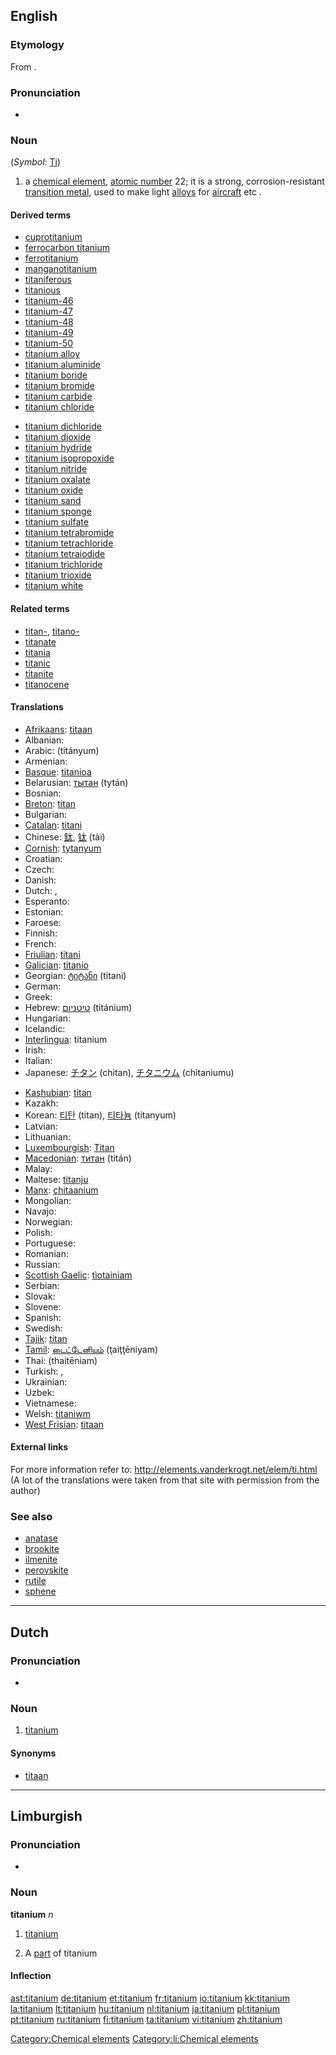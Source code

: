 ==English==

{{elements|Ti|scandium|Sc|vanadium|V}}

===Etymology===
From {{suffix|Titan|ium}}.

===Pronunciation===
* {{audio|en-us-titanium.ogg|Audio (US)}}

===Noun===
{{en-noun|-}} (''Symbol'': [[Ti]])
{{wikipedia}}

# a [[chemical element]], [[atomic number]] 22; it is a strong, corrosion-resistant [[transition metal]], used to make light [[alloy]]s for [[aircraft]] etc .

====Derived terms====
{{top2}}
* [[cuprotitanium]]
* [[ferrocarbon titanium]]
* [[ferrotitanium]]
* [[manganotitanium]]
* [[titaniferous]]
* [[titanious]]
* [[titanium-46]]
* [[titanium-47]]
* [[titanium-48]]
* [[titanium-49]]
* [[titanium-50]]
* [[titanium alloy]]
* [[titanium aluminide]]
* [[titanium boride]]
* [[titanium bromide]]
* [[titanium carbide]]
* [[titanium chloride]]
{{mid2}}
* [[titanium dichloride]]
* [[titanium dioxide]]
* [[titanium hydride]]
* [[titanium isopropoxide]]
* [[titanium nitride]]
* [[titanium oxalate]]
* [[titanium oxide]]
* [[titanium sand]]
* [[titanium sponge]]
* [[titanium sulfate]]
* [[titanium tetrabromide]]
* [[titanium tetrachloride]]
* [[titanium tetraiodide]]
* [[titanium trichloride]]
* [[titanium trioxide]]
* [[titanium white]]
{{bottom}}

====Related terms====
* [[titan-]], [[titano-]]
* [[titanate]]
* [[titania]]
* [[titanic]]
* [[titanite]]
* [[titanocene]]

====Translations====
{{trans-top|chemical element}}
* [[Afrikaans]]: [[titaan]]
* Albanian: {{t-|sq|titan|xs=Albanian}}
* Arabic: {{Arab|[[تيتانيوم]]}} (titányum) {{m}}
* Armenian: {{t-|hy|տիտան|tr=titan}}
* [[Basque]]: [[titanioa]]
* Belarusian: [[тытан]] (tytán) {{m}}
* Bosnian: {{t-|bs|titanij}}
* [[Breton]]: [[titan]]
* Bulgarian: {{t+|bg|титан|m|tr=titán}}
* [[Catalan]]: [[titani]]
* Chinese: [[鈦]], [[钛]] (tài)
* [[Cornish]]: [[tytanyum]]
* Croatian: {{t+|hr|titanij}}
* Czech: {{t+|cs|titan|m}}
* Danish: {{t-|da|titan}}
* Dutch: {{t+|nl|titanium|n}}, {{t+|nl|titaan|n}}
* Esperanto: {{t-|eo|titanio|xs=Esperanto}}
* Estonian: {{t-|et|titaan}}
* Faroese: {{t-|fo|titan|xs=Faroese}}
* Finnish: {{t+|fi|titaani}}
* French: {{t+|fr|titane|m}}
* [[Friulian]]: [[titani]]
* [[Galician]]: [[titanio]]
* Georgian: [[ტიტანი]] (titani)
* German: {{t+|de|Titan|n}}
* Greek: {{t+|el|τιτάνιο|n|tr=titánio}}
* Hebrew: [[טיטניום]] (titánium)
* Hungarian: {{t+|hu|titán}}
* Icelandic: {{t+|is|títan|n}}
* [[Interlingua]]: titanium
* Irish: {{t+|ga|tíotáiniam|xs=Irish}}
* Italian: {{t+|it|titanio|m}}
* Japanese: [[チタン]] (chitan), [[チタニウム]] (chitaniumu)
{{trans-mid}}
* [[Kashubian]]: [[titan]]
* Kazakh: {{t-|kk|титан|tr=titan|sc=Cyrl|xs=Kazakh}}
* Korean: [[티탄]] (titan), [[티타늄]] (titanyum)
* Latvian: {{t|lv|titāns|xs=Latvian}}
* Lithuanian: {{t+|lt|titanas|xs=Lithuanian}}
* [[Luxembourgish]]: [[Titan]]
* [[Macedonian]]: [[титан]] (titán) {{m}}
* Malay: {{t-|ms|titanium|xs=Malay}}
* Maltese: [[titanju]]
* [[Manx]]: [[çhitaanium]]
* Mongolian: {{t-|mn|титан|tr=titan|sc=Cyrl|xs=Mongolian}}
* Navajo: {{tø|nv|béésh doo ńdiniichxíihii}}
* Norwegian: {{t+|no|titan}}
* Polish: {{t+|pl|tytan|m}}
* Portuguese: {{t+|pt|titânio|m}}
* Romanian: {{t+|ro|titan|n}}
* Russian: {{t+|ru|титан|m|tr=titán}}
* [[Scottish Gaelic]]: [[tìotainiam]]
* Serbian: {{t-|sr|титан|m|tr=titan|sc=Cyrl}}
* Slovak: {{t-|sk|titán}}
* Slovene: {{t+|sl|titan}}
* Spanish: {{t+|es|titanio|m}}
* Swedish: {{t+|sv|titan|n}}
* [[Tajik]]: [[titan]]
* [[Tamil]]: [[டைட்டேனியம்]] (ţaiţţēniyam)
* Thai: {{Thai|[[ไทเทเนียม]]}} (thaitēniam)
* Turkish: {{t+|tr|titan}}, {{t+|tr|titanyum}}
* Ukrainian: {{t-|uk|титан|m|tr=titán|xs=Ukrainian}}
* Uzbek: {{t-|uz|титан|tr=titan|sc=Cyrl|xs=Uzbek}}
* Vietnamese: {{t+|vi|titan|xs=Vietnamese}}
* Welsh: [[titaniwm]]
* [[West Frisian]]: [[titaan]]
{{trans-bottom}}

====External links====
For more information refer to:
http://elements.vanderkrogt.net/elem/ti.html
(A lot of the translations were taken from that site with permission from the author)

===See also===
* [[anatase]]
* [[brookite]]
* [[ilmenite]]
* [[perovskite]]
* [[rutile]]
* [[sphene]]

----

==Dutch==
{{wikipedia|lang=nl}}

===Pronunciation===
* {{audio|Nl-titanium.ogg|Audio}}

===Noun===
{{infl|nl|noun|g=n}}

# {{chemical element|lang=nl}} [[titanium#English|titanium]]

====Synonyms====

* [[titaan]]

----

==Limburgish==

===Pronunciation===
* {{IPA|[ti˧ˈcaː˨ɲɔ˧m]|lang=li}}

===Noun===
'''titanium''' ''n''

# {{uncountable|lang=li}} [[titanium#English|titanium]]
# A [[part]] of titanium

====Inflection====
{{li-noun-um|titani}}

[[Category:Chemical elements]]
[[Category:li:Chemical elements]]

[[ast:titanium]]
[[de:titanium]]
[[et:titanium]]
[[fr:titanium]]
[[io:titanium]]
[[kk:titanium]]
[[la:titanium]]
[[lt:titanium]]
[[hu:titanium]]
[[nl:titanium]]
[[ja:titanium]]
[[pl:titanium]]
[[pt:titanium]]
[[ru:titanium]]
[[fi:titanium]]
[[ta:titanium]]
[[vi:titanium]]
[[zh:titanium]]